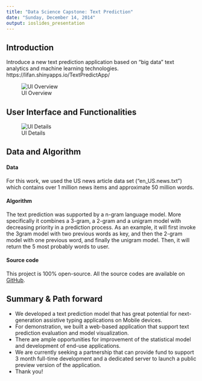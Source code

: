 ```yaml
---
title: "Data Science Capstone: Text Prediction"
date: "Sunday, December 14, 2014"
output: ioslides_presentation
---
```


## Introduction

Introduce a new text prediction application based on "big data" text analytics and machine learning technologies. https://lifan.shinyapps.io/TextPredictApp/

![UI Overview](overview.jpg)
 

## User Interface and Functionalities

![UI Details](ui.jpg)


## Data and Algorithm

#### Data

For this work, we used the US news article data set ("en_US.news.txt") which contains over 1 million news items and approximate 50 million words.

#### Algorithm

The text prediction was supported by a n-gram language model. More specifically it combines a 3-gram, a 2-gram and a unigram model with decreasing priority in a prediction process. As an example, it will first invoke the 3gram model with two previous words as key, and then the 2-gram model with one previous word, and finally the unigram model. Then, it will return the 5 most probably words to user.

#### Source code

This project is 100% open-source. All the source codes are available on [GitHub](https://github.com/lifan0127/DSCapstoneProject).



## Summary & Path forward

* We developed a text prediction model that has great potential for next-generation assistive typing applications on Mobile devices. 
* For demonstration, we built a web-based application that support text prediction evaluation and model visualization.
* There are ample opportunities for improvement of the statistical model and development of end-use applications.
* We are currently seeking a partnership that can provide fund to support 3 month full-time development and a dedicated server to launch a public preview version of the application.
* Thank you!

